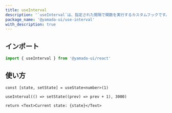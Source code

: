 ```yaml
---
title: useInterval
description: '`useInterval`は、指定された間隔で関数を実行するカスタムフックです。'
package_name: '@yamada-ui/use-interval'
with_description: true
---
```


## インポート

```ts
import { useInterval } from '@yamada-ui/react'
```

## 使い方

```tsx functional=true
const [state, setState] = useState<number>(1)

useInterval(() => setState((prev) => prev + 1), 3000)

return <Text>Current state: {state}</Text>
```

